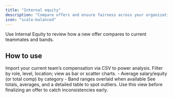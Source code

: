 ```yaml
---
title: "Internal equity"
description: "Compare offers and ensure fairness across your organization."
icon: "scale-balanced"
---
```


Use Internal Equity to review how a new offer compares to current teammates and bands.

## How to use

<CardGroup cols={2}>
<Card title="Upload data" icon="arrow-up-from-bracket">
Import your current team’s compensation via CSV to power analysis.
</Card>

<Card title="Analyze and filter" icon="filter">
Filter by role, level, location; view as bar or scatter charts.
</Card>
</CardGroup>

<AccordionGroup>
<Accordion title="What the charts show">
- Average salary/equity (or total comp) by category  
- Band ranges overlaid when available
</Accordion>
<Accordion title="Table and stats">
See totals, averages, and a detailed table to spot outliers.
</Accordion>
</AccordionGroup>

<Tip>
Use this view before finalizing an offer to catch inconsistencies early.
</Tip>


